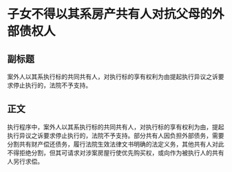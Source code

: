 # 子女不得以其系房产共有人对抗父母的外部债权人
## 副标题
案外人以其系执行标的共同共有人，对执行标的享有权利为由提起执行异议之诉要求停止执行的，法院不予支持。
## 正文
执行程序中，案外人以其系执行标的共同共有人，对执行标的享有权利为由，提起执行异议之诉要求停止执行的，法院不予支持。部分共有人因负担外部债务，需要分割共有财产偿还债务，履行法院生效法律文书明确的法定义务，其他共有人对此不得拒绝分割，但其可请求对涉案房屋行使优先购买权，或向作为被执行人的共有人另行求偿。